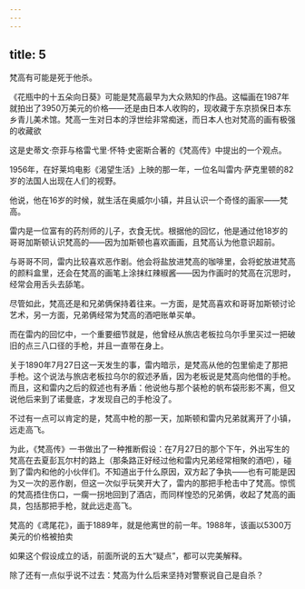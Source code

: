 ```yaml
---
---
---
```

title: 5
---



梵高有可能是死于他杀。

《花瓶中的十五朵向日葵》可能是梵高最早为大众熟知的作品。这幅画在1987年就拍出了3950万美元的价格——还是由日本人收购的，现收藏于东京损保日本东乡青儿美术馆。梵高一生对日本的浮世绘非常痴迷，而日本人也对梵高的画有极强的收藏欲



这是史蒂文·奈菲与格雷弋里·怀特·史密斯合著的《梵高传》中提出的一个观点。

1956年，在好莱坞电影《渴望生活》上映的那一年，一位名叫雷内·萨克里顿的82岁的法国人出现在人们的视野。

他说，他在16岁的时候，就生活在奥威尔小镇，并且认识一个奇怪的画家——梵高。

雷内是一位富有的药剂师的儿子，衣食无忧。根据他的回忆，他是通过他18岁的哥哥加斯顿认识梵高的——因为加斯顿也喜欢画画，且梵高认为他意识超前。

与哥哥不同，雷内比较喜欢恶作剧。他会将盐放进梵高的咖啡里，会将蛇放进梵高的颜料盒里，还会在梵高的画笔上涂抹红辣椒酱——因为作画时的梵高在沉思时，经常会用舌头去舔笔。

尽管如此，梵高还是和兄弟俩保持着往来。一方面，是梵高喜欢和哥哥加斯顿讨论艺术，另一方面，兄弟俩经常为梵高的酒吧账单买单。

而在雷内的回忆中，一个重要细节就是，他曾经从旅店老板拉乌尔手里买过一把破旧的点三八口径的手枪，并且一直带在身上。

关于1890年7月27日这一天发生的事，雷内暗示，是梵高从他的包里偷走了那把手枪。这个说法与旅店老板拉乌尔的叙述矛盾，因为老板说是梵高向他借的手枪。而且，这和雷内之后的叙述也有矛盾：他说他与那个装枪的帆布袋形影不离，但又说他后来到了诺曼底，才发现自己的手枪没了。

不过有一点可以肯定的是，梵高中枪的那一天，加斯顿和雷内兄弟就离开了小镇，远走高飞。

为此，《梵高传》一书做出了一种推断假设：在7月27日的那个下午，外出写生的梵高在去夏彭瓦尔村的路上（那条路正好经过他和雷内兄弟经常相聚的酒吧），碰到了雷内和他的小伙伴们。不知道出于什么原因，双方起了争执——也有可能是因为又一次的恶作剧，但这一次似乎玩笑开大了，雷内的那把手枪击中了梵高。惊慌的梵高捂住伤口，一瘸一拐地回到了酒店，而同样惶恐的兄弟俩，收起了梵高的画具，包括那把手枪，就此远走高飞。

梵高的《鸢尾花》，画于1889年，就是他离世的前一年。1988年，该画以5300万美元的价格被拍卖



如果这个假设成立的话，前面所说的五大“疑点”，都可以完美解释。

除了还有一点似乎说不过去：梵高为什么后来坚持对警察说自己是自杀？
